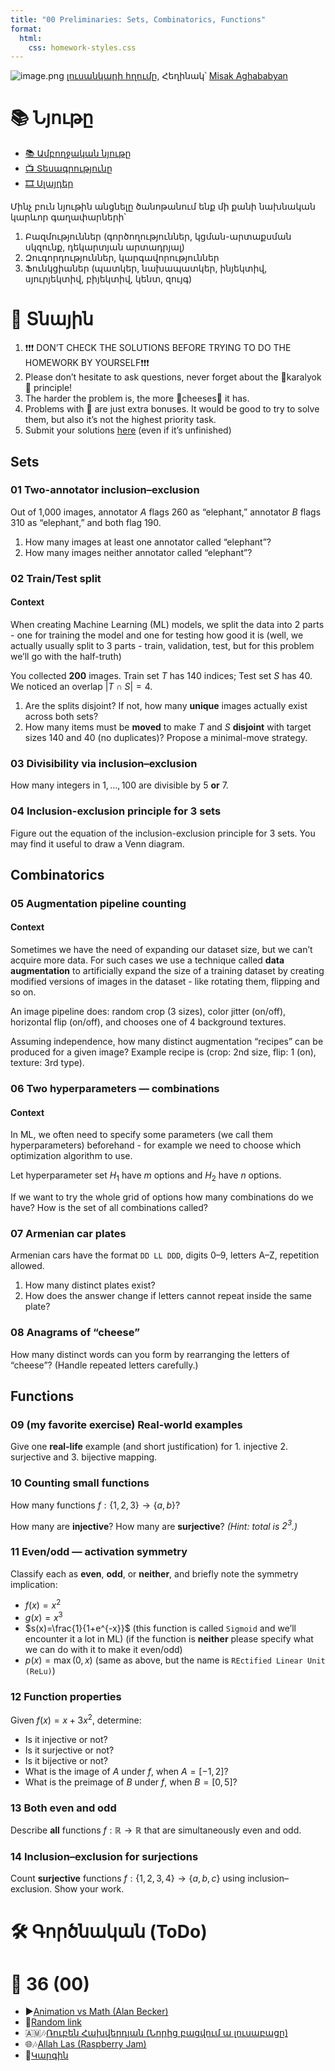 ```yaml
---
title: "00 Preliminaries: Sets, Combinatorics, Functions"
format:
  html:
    css: homework-styles.css
---
```


<script src="homework-scripts.js"></script>

![image.png](../background_photos/math_00_xali.jpg)
[լուսանկարի հղումը](https://unsplash.com/photos/a-painting-on-a-wall-PQI-gaZEMXQ), Հեղինակ՝ [Misak Aghababyan](https://unsplash.com/@misakaghababyan)


# 📚 Նյութը

- [📚 Ամբողջական նյութը](00_intro_sets_comb_funcs.qmd)
- [📺 Տեսագրությունը](https://youtu.be/7rIw7ocwMP4)
- [🎞️ Սլայդեր](Lectures/L00_Sets__Combinatorics__Functions.pdf)

Մինչ բուն նյութին անցնելը ծանոթանում ենք մի քանի նախնական կարևոր գաղափարների՝

1. Բազմություններ (գործողություններ, կցման-արտաքսման սկզունք, դեկարտյան արտադրյալ)
2. Զուգորդություններ, կարգավորություններ
3. Ֆունկցիաներ (պատկեր, նախապատկեր, ինյեկտիվ, սյուրյեկտիվ, բիյեկտիվ, կենտ, զույգ)

# 🏡 Տնային

::: {.callout-note collapse="false"}
1. ❗❗❗ DON'T CHECK THE SOLUTIONS BEFORE TRYING TO DO THE HOMEWORK BY YOURSELF❗❗❗
2. Please don't hesitate to ask questions, never forget about the 🍊karalyok🍊 principle!
3. The harder the problem is, the more 🧀cheeses🧀 it has.
4. Problems with 🎁 are just extra bonuses. It would be good to try to solve them, but also it's not the highest priority task.
5. Submit your solutions [here](https://forms.gle/CFEvNqFiTSsDLiFc6) (even if it's unfinished)
:::


## Sets

### 01 Two-annotator inclusion–exclusion {data-difficulty="1"}
Out of 1,000 images, annotator $A$ flags 260 as "elephant," annotator $B$ flags 310 as "elephant," and both flag 190.

1. How many images at least one annotator called "elephant"?
2. How many images neither annotator called "elephant"?

### 02 Train/Test split {data-difficulty="2"}

::: {.callout-tip collapse="true" appearance="minimal"}
#### Context
When creating Machine Learning (ML) models, we split the data into 2 parts - one for training the model and one for testing how good it is (well, we actually usually split to 3 parts - train, validation, test, but for this problem we'll go with the half-truth)
:::

You collected **200** images. Train set $T$ has 140 indices; Test set $S$ has 40. We noticed an overlap $|T\cap S|=4$.

1. Are the splits disjoint? If not, how many **unique** images actually exist across both sets?
2. How many items must be **moved** to make $T$ and $S$ **disjoint** with target sizes $140$ and $40$ (no duplicates)? Propose a minimal-move strategy.

### 03 Divisibility via inclusion–exclusion {data-difficulty="2"}
How many integers in ${1,\dots,100}$ are divisible by $5$ **or** $7$.

### 04 Inclusion-exclusion principle for 3 sets {data-difficulty="3"}
Figure out the equation of the inclusion-exclusion principle for 3 sets. You may find it useful to draw a Venn diagram.

## Combinatorics

### 05 Augmentation pipeline counting {data-difficulty="1"}

::: {.callout-note collapse="true" appearance="minimal"}
#### Context
Sometimes we have the need of expanding our dataset size, but we can't acquire more data. For such cases we use a technique called **data augmentation** to artificially expand the size of a training dataset by creating modified versions of images in the dataset - like rotating them, flipping and so on.
:::

An image pipeline does: random crop (3 sizes), color jitter (on/off), horizontal flip (on/off), and chooses one of 4 background textures.

Assuming independence, how many distinct augmentation "recipes" can be produced for a given image? Example recipe is (crop: 2nd size, flip: 1 (on), texture: 3rd type).

### 06 Two hyperparameters — combinations {data-difficulty="1"}

::: {.callout-important collapse="true" appearance="minimal"}
#### Context
In ML, we often need to specify some parameters (we call them hyperparameters) beforehand - for example we need to choose which optimization algorithm to use.
:::

Let hyperparameter set $H_1$ have $m$ options and $H_2$ have $n$ options.

If we want to try the whole grid of options how many combinations do we have? How is the set of all combinations called?

### 07 Armenian car plates {data-difficulty="2"}
Armenian cars have the format `DD LL DDD`, digits 0–9, letters A–Z, repetition allowed.

1. How many distinct plates exist?
2. How does the answer change if letters cannot repeat inside the same plate?

### 08 Anagrams of "cheese" {data-difficulty="2"}
How many distinct words can you form by rearranging the letters of "cheese"? (Handle repeated letters carefully.)

## Functions

### 09 (my favorite exercise) Real-world examples {data-difficulty="2"}
Give one **real-life** example (and short justification) for 1. injective 2. surjective and 3. bijective mapping.

### 10 Counting small functions {data-difficulty="2"}
How many functions $f:\{1,2,3\}\to\{a,b\}$?

How many are **injective**? How many are **surjective**? *(Hint: total is $2^3$.)*

### 11 Even/odd — activation symmetry {data-difficulty="2"}
Classify each as **even**, **odd**, or **neither**, and briefly note the symmetry implication:

- $f(x)=x^2$ 
- $g(x)=x^3$
- $s(x)=\frac{1}{1+e^{-x}}$ (this function is called `Sigmoid` and we'll encounter it a lot in ML) (if the function is **neither** please specify what we can do with it to make it even/odd)
- $p(x)=\max(0,x)$ (same as above, but the name is `REctified Linear Unit (ReLu)`)

### 12 Function properties {data-difficulty="2"}
Given $f(x)=x+3x^2$, determine:

- Is it injective or not?
- Is it surjective or not?
- Is it bijective or not?
- What is the image of $A$ under $f$, when $A=[-1,2]$?
- What is the preimage of $B$ under $f$, when $B=[0,5]$?
  
### 13 Both even and odd {data-difficulty="3"}
Describe **all** functions $f:\mathbb{R}\to\mathbb{R}$ that are simultaneously even and odd. 

### 14 Inclusion–exclusion for surjections {.bonus-problem data-difficulty="3"}
Count **surjective** functions $f:\{1,2,3,4\}\to\{a,b,c\}$ using inclusion–exclusion. Show your work.

# 🛠️ Գործնական (ToDo)


# 🎲 36 (00)
- ▶️[Animation vs Math (Alan Becker)](https://www.youtube.com/watch?v=B1J6Ou4q8vE)
- 🔗[Random link](https://www.youtube.com/watch?v=0hdPBwEtujc)
- 🇦🇲🎶[Ռուբեն Հախվերդյան (Նորից բացվում ա լուսաբացը)](https://www.youtube.com/watch?v=w4YPUgOKBNw)
- 🌐🎶[Allah Las (Raspberry Jam)](https://www.youtube.com/watch?v=fOCZ-TbZwHc)
- 🤌[Կարգին](https://www.youtube.com/watch?v=TMbEyfGszIs)